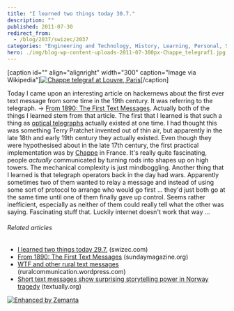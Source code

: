 ```yaml
---
title: "I learned two things today 30.7."
description: ""
published: 2011-07-30
redirect_from:
  - /blog/2037/swizec/2037
categories: "Engineering and Technology, History, Learning, Personal, Semaphore line, Telegraphy, Text messaging"
hero: ./img/blog-wp-content-uploads-2011-07-300px-Chappe_telegraf1.jpg
---
```


\[caption id="" align="alignright" width="300" caption="Image via Wikipedia"][![Chappe telegraf at Louvre, Paris](./img/blog-wp-content-uploads-2011-07-300px-Chappe_telegraf1.jpg "Chappe telegraf at Louvre, Paris")](http://commons.wikipedia.org/wiki/File:Chappe_telegraf.jpg)\[/caption]

Today I came upon an interesting article on hackernews about the first ever text message from some time in the 19th century. It was referring to the telegraph. -> [From 1890: The First Text Messages](http://sundaymagazine.org/2010/08/from-1890-the-first-text-messages/). Actually both of the things I learned stem from that article. The first that I learned is that such a thing as [optical telegraphs](http://en.wikipedia.org/wiki/Semaphore_line) actually existed at one time. I had thought this was something Terry Pratchet invented out of thin air, but apparently in the late 18th and early 19th century they actually existed. Even though they were hypothesised about in the late 17th century, the first practical implementation was by [Chappe](http://en.wikipedia.org/wiki/Claude_Chappe "Claude Chappe") in France. It's really quite fascinating, people _actually_ communicated by turning rods into shapes up on high towers. The mechanical complexity is just mindboggling. Another thing that I learned is that telegraph operators back in the day had wars. Apparently sometimes two of them wanted to relay a message and instead of using some sort of protocol to arrange who would go first ... they'd just both go at the same time until one of them finally gave up control. Seems rather inefficient, especially as neither of them could really tell what the other was saying. Fascinating stuff that. Luckily internet doesn't work that way ...

###### Related articles

- [I learned two things today 29.7.](http://swizec.com/blog/i-learned-two-things-today-29-7/swizec/2022) (swizec.com)
- [From 1890: The First Text Messages](http://sundaymagazine.org/2010/08/from-1890-the-first-text-messages/) (sundaymagazine.org)
- [WTF and other rural text messages](http://ruralcommunication.wordpress.com/2011/07/30/wtf-and-other-rural-text-messages/) (ruralcommunication.wordpress.com)
- [Short text messages show surprising storytelling power in Norway tragedy](http://www.textually.org/textually/archives/2011/07/029102.htm) (textually.org)

[![Enhanced by Zemanta](http://img.zemanta.com/zemified_e.png?x-id=9ae04d84-203e-48aa-8660-8ee9d01934b6)](http://www.zemanta.com/ "Enhanced by Zemanta")
